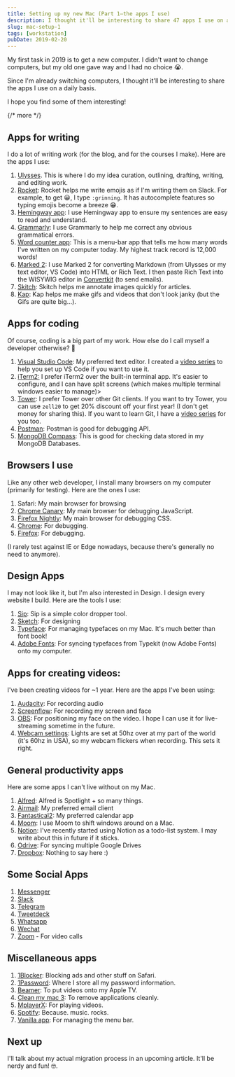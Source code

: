 ```yaml
---
title: Setting up my new Mac (Part 1—the apps I use)
description: I thought it'll be interesting to share 47 apps I use on a daily basis.
slug: mac-setup-1
tags: [workstation]
pubDate: 2019-02-20
---
```


My first task in 2019 is to get a new computer. I didn't want to change computers, but my old one gave way and I had no choice 😭.

Since I'm already switching computers, I thought it'll be interesting to share the apps I use on a daily basis.

I hope you find some of them interesting!

{/* more */}

## Apps for writing

I do a lot of writing work (for the blog, and for the courses I make). Here are the apps I use:

1. [Ulysses][1]. This is where I do my idea curation, outlining, drafting, writing, and editing work.
2. [Rocket][2]: Rocket helps me write emojis as if I'm writing them on Slack. For example, to get 😀, I type `:grinning`. It has autocomplete features so typing emojis become a breeze 😁.
3. [Hemingway app][3]: I use Hemingway app to ensure my sentences are easy to read and understand.
4. [Grammarly][4]: I use Grammarly to help me correct any obvious grammatical errors.
5. [Word counter app][5]: This is a menu-bar app that tells me how many words I've written on my computer today. My highest track record is 12,000 words!
6. [Marked 2][6]: I use Marked 2 for converting Markdown (from Ulysses or my text editor, VS Code) into HTML or Rich Text. I then paste Rich Text into the WISYWIG editor in [Convertkit][7] (to send emails).
7. [Skitch][8]: Skitch helps me annotate images quickly for articles.
8. [Kap][9]: Kap helps me make gifs and videos that don't look janky (but the Gifs are quite big...).

## Apps for coding

Of course, coding is a big part of my work. How else do I call myself a developer otherwise? 🤪

1. [Visual Studio Code][10]: My preferred text editor. I created a [video series][11] to help you set up VS Code if you want to use it.
2. [iTerm2:][12] I prefer iTerm2 over the built-in terminal app. It's easier to configure, and I can have split screens (which makes multiple terminal windows easier to manage)\>
3. [Tower][13]: I prefer Tower over other Git clients. If you want to try Tower, you can use `zell20` to get 20% discount off your first year! (I don't get money for sharing this). If you want to learn Git, I have a [video series][14] for you too.
4. [Postman][15]: Postman is good for debugging API.
5. [MongoDB Compass][16]: This is good for checking data stored in my MongoDB Databases.

## Browsers I use

Like any other web developer, I install many browsers on my computer (primarily for testing). Here are the ones I use:

1. Safari: My main browser for browsing
2. [Chrome Canary][17]: My main browser for debugging JavaScript.
3. [Firefox Nightly][18]: My main browser for debugging CSS.
4. [Chrome][19]: For debugging.
5. [Firefox][20]: For debugging.

(I rarely test against IE or Edge nowadays, because there's generally no need to anymore).

## Design Apps

I may not look like it, but I'm also interested in Design. I design every website I build. Here are the tools I use:

1. [Sip][21]: Sip is a simple color dropper tool.
2. [Sketch][22]: For designing
3. [Typeface][23]: For managing typefaces on my Mac. It's much better than font book!
4. [Adobe Fonts][24]: For syncing typefaces from Typekit (now Adobe Fonts) onto my computer.

## Apps for creating videos:

I've been creating videos for \~1 year. Here are the apps I've been using:

1. [Audacity][25]: For recording audio
2. [Screenflow][26]: For recording my screen and face
3. [OBS][27]: For positioning my face on the video. I hope I can use it for live-streaming sometime in the future.
4. [Webcam settings][28]: Lights are set at 50hz over at my part of the world (it's 60hz in USA), so my webcam flickers when recording. This sets it right.

## General productivity apps

Here are some apps I can't live without on my Mac.

1. [Alfred][29]: Alfred is Spotlight + so many things.
2. [Airmail][30]: My preferred email client
3. [Fantastical2][31]: My preferred calendar app
4. [Moom][32]: I use Moom to shift windows around on a Mac.
5. [Notion][33]: I've recently started using Notion as a todo-list system. I may write about this in future if it sticks.
6. [Odrive][34]: For syncing multiple Google Drives
7. [Dropbox][35]: Nothing to say here :)

## Some Social Apps

1. [Messenger][36]
2. [Slack][37]
3. [Telegram][38]
4. [Tweetdeck][39]
5. [Whatsapp][40]
6. [Wechat][41]
7. [Zoom][42] - For video calls

## Miscellaneous apps

1. [1Blocker][43]: Blocking ads and other stuff on Safari.
2. [1Password][44]: Where I store all my password information.
3. [Beamer][45]: To put videos onto my Apple TV.
4. [Clean my mac 3][46]: To remove applications cleanly.
5. [MplayerX][47]: For playing videos.
6. [Spotify][48]: Because. music. rocks.
7. [Vanilla app][49]: For managing the menu bar.

## Next up

I'll talk about my actual migration process in an upcoming article. It'll be nerdy and fun! 🤓.

[1]: https://ulysses.app
[2]: https://matthewpalmer.net/rocket/
[3]: http://www.hemingwayapp.com
[4]: https://app.grammarly.com
[5]: https://wordcounterapp.com
[6]: http://marked2app.com
[7]: https://convertkit.com?lmref=yfs9CA
[8]: https://evernote.com/products/skitch
[9]: https://github.com/wulkano/kap
[10]: https://code.visualstudio.com
[11]: https://www.youtube.com/playlist?list=PLht38HefjmzGWN0CUHGqjliTSuhXFTDG5
[12]: https://iterm2.com
[13]: https://www.git-tower.com
[14]: https://www.youtube.com/playlist?list=PLht38HefjmzGpNHWKlTLQAbPlwFRFd-2z
[15]: https://www.getpostman.com
[16]: https://www.mongodb.com/products/compass
[17]: https://www.google.com/intl/en/chrome/canary/
[18]: https://www.mozilla.org/en-US/firefox/channel/desktop/
[19]: https://www.google.com/chrome/
[20]: https://www.mozilla.org/en-US/firefox/new/
[21]: https://sipapp.io
[22]: https://www.sketchapp.com
[23]: https://typefaceapp.com
[24]: https://www.adobe.com/sea/creativecloud/desktop-app.html
[25]: https://www.audacityteam.org
[26]: https://www.telestream.net/screenflow/
[27]: https://obsproject.com
[28]: https://itunes.apple.com/sg/app/webcam-settings/id533696630?mt=12
[29]: https://www.alfredapp.com
[30]: https://airmailapp.com
[31]: https://flexibits.com/fantastical
[32]: https://manytricks.com/moom/
[33]: https://www.notion.so/?r=4602c9106bdb47dda92a22fcbfc8cc6d
[34]: https://www.odrive.com
[35]: https://www.dropbox.com
[36]: https://www.messenger.com
[37]: https://slack.com
[38]: https://telegram.org
[39]: https://tweetdeck.twitter.com
[40]: https://www.whatsapp.com/download/
[41]: https://mac.weixin.qq.com
[42]: https://zoom.us
[43]: https://1blocker.com
[44]: https://1password.com
[45]: https://beamer-app.com
[46]: https://macpaw.com/cleanmymac-3
[47]: http://mplayerx.org
[48]: https://www.spotify.com
[49]: https://matthewpalmer.net/vanilla/
